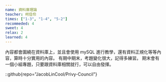 ```yaml
---
name: 資料庫理論
teacher: 柯佳伶
times: ["1-3", "1-4", "5-2"]
recommeded: 4
sweet: 4
relax: 2
learned: 4
---
```

內容都會圍繞在資料庫上，並且會使用 mySQL 進行教學，還有資料正規化等等內容，算時十分實用的內容。
有期中期末，考題變化很大，記得多練習。
期末會有一個小組專題，只要跟資料庫相關就行，可以自由發揮。

::github{repo="JacobLinCool/Privy-Council"}